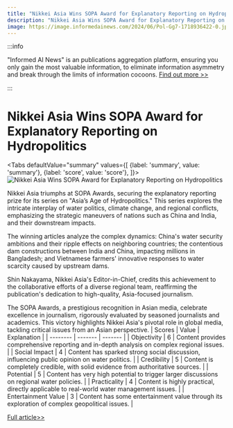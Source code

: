 ```yaml
---
title: "Nikkei Asia Wins SOPA Award for Explanatory Reporting on Hydropolitics"
description: "Nikkei Asia Wins SOPA Award for Explanatory Reporting on Hydropolitics"
image: https://image.informedainews.com/2024/06/Pol-Gg7-1718936422-0.jpg
---
```



:::info

"Informed AI News" is an publications aggregation platform, ensuring you only gain the most valuable information, to eliminate information asymmetry and break through the limits of information cocoons.  [Find out more >>](/)

:::

# Nikkei Asia Wins SOPA Award for Explanatory Reporting on Hydropolitics


<Tabs
	defaultValue="summary"
	values={[
	{label: 'summary', value: 'summary'},
	{label: 'score', value: 'score'},
]}>
<TabItem value="summary">
<img
  src="https://image.informedainews.com/2024/06/Pol-Gg7-1718936422-0.jpg"
  alt="Nikkei Asia Wins SOPA Award for Explanatory Reporting on Hydropolitics"
/>



Nikkei Asia triumphs at SOPA Awards, securing the explanatory reporting prize for its series on "Asia’s Age of Hydropolitics." This series explores the intricate interplay of water politics, climate change, and regional conflicts, emphasizing the strategic maneuvers of nations such as China and India, and their downstream impacts.

The winning articles analyze the complex dynamics: China's water security ambitions and their ripple effects on neighboring countries; the contentious dam constructions between India and China, impacting millions in Bangladesh; and Vietnamese farmers' innovative responses to water scarcity caused by upstream dams.

Shin Nakayama, Nikkei Asia's Editor-in-Chief, credits this achievement to the collaborative efforts of a diverse regional team, reaffirming the publication's dedication to high-quality, Asia-focused journalism.

The SOPA Awards, a prestigious recognition in Asian media, celebrate excellence in journalism, rigorously evaluated by seasoned journalists and academics. This victory highlights Nikkei Asia's pivotal role in global media, tackling critical issues from an Asian perspective.
</TabItem>
<TabItem value="score">
	| Scores     | Value   | Explanation |
	| -------- | ------- | ------- |
	| Objectivity  | 6    | Content provides comprehensive reporting and in-depth analysis on complex regional issues.    |
	| Social Impact | 4     | Content has sparked strong social discussion, influencing public opinion on water politics.    |
	| Credibility    | 5    | Content is completely credible, with solid evidence from authoritative sources.    |
	| Potential    | 5    | Content has very high potential to trigger larger discussions on regional water policies.    |
	| Practicality    | 4    | Content is highly practical, directly applicable to real-world water management issues.    |
	| Entertainment Value    | 3    | Content has some entertainment value through its exploration of complex geopolitical issues.    |
</TabItem>
</Tabs>

[Full article>>](https://asia.nikkei.com/Announcements/Nikkei-Asia-wins-top-honors-at-region-s-leading-journalism-awards)
